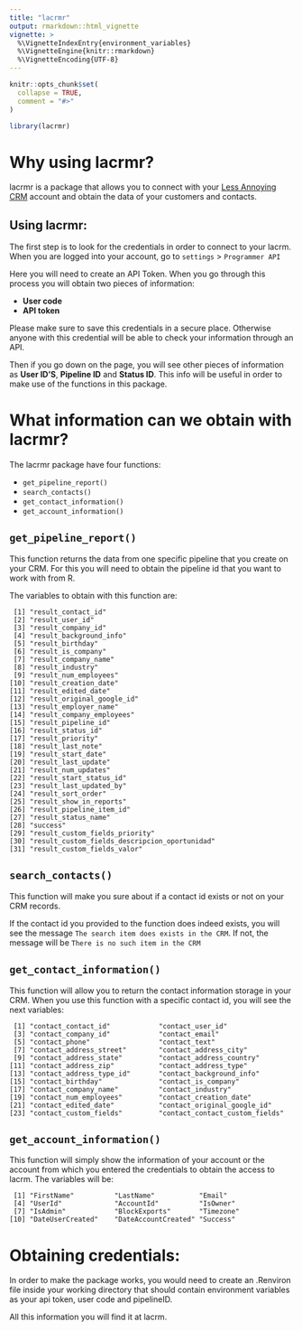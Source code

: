 ```yaml
---
title: "lacrmr"
output: rmarkdown::html_vignette
vignette: >
  %\VignetteIndexEntry{environment_variables}
  %\VignetteEngine{knitr::rmarkdown}
  %\VignetteEncoding{UTF-8}
---
```


```r
knitr::opts_chunk$set(
  collapse = TRUE,
  comment = "#>"
)
```

```r
library(lacrmr)
```


# Why using lacrmr?

lacrmr is a package that allows you to connect with your [Less Annoying CRM](https://www.lessannoyingcrm.com/) account and obtain the data of your
customers and contacts.


## Using lacrmr:

The first step is to look for the credentials in order to connect to your
lacrm. When you are logged into your account, go to `settings` > `Programmer API`

Here you will need to create an API Token. When you go through this process
you will obtain two pieces of information:
 
 - **User code**
 - **API token**

Please make sure to save this credentials in a secure place. Otherwise anyone
with this credential will be able to check your information through an API.

Then if you go down on the page, you will see other pieces of information as
**User ID'S**, **Pipeline ID** and **Status ID**. This info will be useful in 
order to make use of the functions in this package.




# What information can we obtain with lacrmr?

The lacrmr package have four functions:

- `get_pipeline_report()`
- `search_contacts()`
- `get_contact_information()`
- `get_account_information()`

## **`get_pipeline_report()`**

This function returns the data from one specific pipeline that you create
on your CRM. For this you will need to obtain the pipeline id that you want
to work with from R.

The variables to obtain with this function are:

```
 [1] "result_contact_id"                           
 [2] "result_user_id"                              
 [3] "result_company_id"                           
 [4] "result_background_info"                      
 [5] "result_birthday"                             
 [6] "result_is_company"                           
 [7] "result_company_name"                         
 [8] "result_industry"                             
 [9] "result_num_employees"                        
[10] "result_creation_date"                        
[11] "result_edited_date"                          
[12] "result_original_google_id"                   
[13] "result_employer_name"                        
[14] "result_company_employees"                    
[15] "result_pipeline_id"                          
[16] "result_status_id"                            
[17] "result_priority"                             
[18] "result_last_note"                            
[19] "result_start_date"                           
[20] "result_last_update"                          
[21] "result_num_updates"                          
[22] "result_start_status_id"                      
[23] "result_last_updated_by"                      
[24] "result_sort_order"                           
[25] "result_show_in_reports"                      
[26] "result_pipeline_item_id"                     
[27] "result_status_name"                          
[28] "success"                                     
[29] "result_custom_fields_priority"               
[30] "result_custom_fields_descripcion_oportunidad"
[31] "result_custom_fields_valor"
```
## **`search_contacts()`**

This function will make you sure about if a contact id exists or not on your
CRM records. 

If the contact id you provided to the function does indeed exists, you will
see the message `The search item does exists in the CRM`. If not, the
message will be `There is no such item in the CRM`

## **`get_contact_information()`**

This function will allow you to return the contact information storage in your
CRM. When you use this function with a specific contact id, you will see
the next variables:

```
 [1] "contact_contact_id"            "contact_user_id"              
 [3] "contact_company_id"            "contact_email"                
 [5] "contact_phone"                 "contact_text"                 
 [7] "contact_address_street"        "contact_address_city"         
 [9] "contact_address_state"         "contact_address_country"      
[11] "contact_address_zip"           "contact_address_type"         
[13] "contact_address_type_id"       "contact_background_info"      
[15] "contact_birthday"              "contact_is_company"           
[17] "contact_company_name"          "contact_industry"             
[19] "contact_num_employees"         "contact_creation_date"        
[21] "contact_edited_date"           "contact_original_google_id"   
[23] "contact_custom_fields"         "contact_contact_custom_fields"
```
## **`get_account_information()`**

This function will simply show the information of your account or the account
from which you entered the credentials to obtain the access to lacrm. The
variables will be:

```
 [1] "FirstName"          "LastName"           "Email"             
 [4] "UserId"             "AccountId"          "IsOwner"           
 [7] "IsAdmin"            "BlockExports"       "Timezone"          
[10] "DateUserCreated"    "DateAccountCreated" "Success" 
```

# Obtaining credentials:
In order to make the package works, you would need to create an .Renviron
file inside your working directory that should contain environment variables
as your api token, user code and pipelineID.

All this information you will find it at lacrm. 





